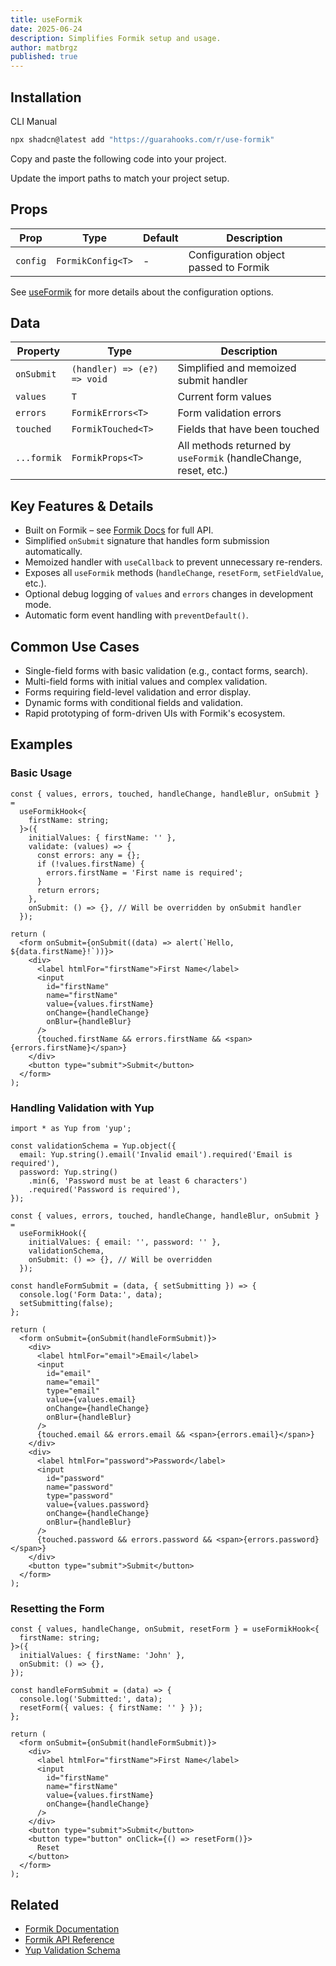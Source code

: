 ```yaml
---
title: useFormik
date: 2025-06-24
description: Simplifies Formik setup and usage.
author: matbrgz
published: true
---
```


<HookPreview name="use-formik-demo" />

## Installation

<Tabs defaultValue="cli">

<TabsList>
  <TabsTrigger value="cli">CLI</TabsTrigger>
  <TabsTrigger value="manual">Manual</TabsTrigger>
</TabsList>

<TabsContent value="cli">

```bash
npx shadcn@latest add "https://guarahooks.com/r/use-formik"
```

</TabsContent>

<TabsContent value="manual">

<Steps>
  <Step>Copy and paste the following code into your project.</Step>

<HookSource name="use-formik" />

  <Step>Update the import paths to match your project setup.</Step>
</Steps>

</TabsContent>
</Tabs>

## Props

| Prop     | Type              | Default | Description                           |
| -------- | ----------------- | ------- | ------------------------------------- |
| `config` | `FormikConfig<T>` | -       | Configuration object passed to Formik |

See [useFormik](https://formik.org/docs/api/useFormik) for more details about the configuration options.

## Data

| Property    | Type                        | Description                                                     |
| ----------- | --------------------------- | --------------------------------------------------------------- |
| `onSubmit`  | `(handler) => (e?) => void` | Simplified and memoized submit handler                          |
| `values`    | `T`                         | Current form values                                             |
| `errors`    | `FormikErrors<T>`           | Form validation errors                                          |
| `touched`   | `FormikTouched<T>`          | Fields that have been touched                                   |
| `...formik` | `FormikProps<T>`            | All methods returned by `useFormik` (handleChange, reset, etc.) |

## Key Features & Details

- Built on Formik – see [Formik Docs](https://formik.org/docs/overview) for full API.
- Simplified `onSubmit` signature that handles form submission automatically.
- Memoized handler with `useCallback` to prevent unnecessary re-renders.
- Exposes all `useFormik` methods (`handleChange`, `resetForm`, `setFieldValue`, etc.).
- Optional debug logging of `values` and `errors` changes in development mode.
- Automatic form event handling with `preventDefault()`.

## Common Use Cases

- Single-field forms with basic validation (e.g., contact forms, search).
- Multi-field forms with initial values and complex validation.
- Forms requiring field-level validation and error display.
- Dynamic forms with conditional fields and validation.
- Rapid prototyping of form-driven UIs with Formik's ecosystem.

## Examples

### Basic Usage

```tsx
const { values, errors, touched, handleChange, handleBlur, onSubmit } =
  useFormikHook<{
    firstName: string;
  }>({
    initialValues: { firstName: '' },
    validate: (values) => {
      const errors: any = {};
      if (!values.firstName) {
        errors.firstName = 'First name is required';
      }
      return errors;
    },
    onSubmit: () => {}, // Will be overridden by onSubmit handler
  });

return (
  <form onSubmit={onSubmit((data) => alert(`Hello, ${data.firstName}!`))}>
    <div>
      <label htmlFor="firstName">First Name</label>
      <input
        id="firstName"
        name="firstName"
        value={values.firstName}
        onChange={handleChange}
        onBlur={handleBlur}
      />
      {touched.firstName && errors.firstName && <span>{errors.firstName}</span>}
    </div>
    <button type="submit">Submit</button>
  </form>
);
```

### Handling Validation with Yup

```tsx
import * as Yup from 'yup';

const validationSchema = Yup.object({
  email: Yup.string().email('Invalid email').required('Email is required'),
  password: Yup.string()
    .min(6, 'Password must be at least 6 characters')
    .required('Password is required'),
});

const { values, errors, touched, handleChange, handleBlur, onSubmit } =
  useFormikHook({
    initialValues: { email: '', password: '' },
    validationSchema,
    onSubmit: () => {}, // Will be overridden
  });

const handleFormSubmit = (data, { setSubmitting }) => {
  console.log('Form Data:', data);
  setSubmitting(false);
};

return (
  <form onSubmit={onSubmit(handleFormSubmit)}>
    <div>
      <label htmlFor="email">Email</label>
      <input
        id="email"
        name="email"
        type="email"
        value={values.email}
        onChange={handleChange}
        onBlur={handleBlur}
      />
      {touched.email && errors.email && <span>{errors.email}</span>}
    </div>
    <div>
      <label htmlFor="password">Password</label>
      <input
        id="password"
        name="password"
        type="password"
        value={values.password}
        onChange={handleChange}
        onBlur={handleBlur}
      />
      {touched.password && errors.password && <span>{errors.password}</span>}
    </div>
    <button type="submit">Submit</button>
  </form>
);
```

### Resetting the Form

```tsx
const { values, handleChange, onSubmit, resetForm } = useFormikHook<{
  firstName: string;
}>({
  initialValues: { firstName: 'John' },
  onSubmit: () => {},
});

const handleFormSubmit = (data) => {
  console.log('Submitted:', data);
  resetForm({ values: { firstName: '' } });
};

return (
  <form onSubmit={onSubmit(handleFormSubmit)}>
    <div>
      <label htmlFor="firstName">First Name</label>
      <input
        id="firstName"
        name="firstName"
        value={values.firstName}
        onChange={handleChange}
      />
    </div>
    <button type="submit">Submit</button>
    <button type="button" onClick={() => resetForm()}>
      Reset
    </button>
  </form>
);
```

## Related

- [Formik Documentation](https://formik.org/docs/overview)
- [Formik API Reference](https://formik.org/docs/api/useFormik)
- [Yup Validation Schema](https://github.com/jquense/yup)
